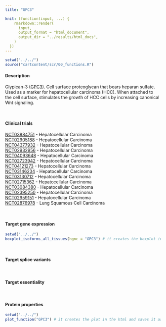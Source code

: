 ```yaml
---
title: "GPC3"

knit: (function(input, ...) {
    rmarkdown::render(
      input,
      output_format = "html_document",
      output_dir = "../results/html_docs",
    )
  })
---
```


```r
setwd("../../")
source("cartcontent/scr/00_functions.R")
```


<h4>Description</h4>
Glypican-3 ([GPC3](https://www.uniprot.org/uniprot/P51654)). Cell surface proteoglycan that bears heparan sulfate. Used as a marker for hepatocellular carcinoma (HCC). When attached to the cell surface, stimulates the growth of HCC cells by increasing canonical Wnt signaling. 

<br> 

<h4>Clinical trials</h4> 
[NCT03884751](https://clinicaltrials.gov/ct2/show/NCT03884751) - Hepatocellular Carcinoma <br>
[NCT02905188](https://clinicaltrials.gov/ct2/show/NCT02905188) - Hepatocellular Carcinoma <br> 
[NCT04377932](https://clinicaltrials.gov/ct2/show/NCT04377932) - Hepatocellular Carcinoma <br>
[NCT02932956](https://clinicaltrials.gov/ct2/show/NCT02932956) - Hepatocellular Carcinoma <br>
[NCT04093648](https://clinicaltrials.gov/ct2/show/NCT04093648) - Hepatocellular Carcinoma <br>
[NCT02723942](https://clinicaltrials.gov/ct2/show/NCT02723942) - Hepatocellular Carcinoma <br>
[NCT04121273](https://clinicaltrials.gov/ct2/show/NCT04121273) - Hepatocellular Carcinoma <br>
[NCT03146234](https://clinicaltrials.gov/ct2/show/NCT03146234) - Hepatocellular Carcinoma <br>
[NCT03130712](https://clinicaltrials.gov/ct2/show/NCT03130712) - Hepatocellular Carcinoma <br>
[NCT02715362](https://clinicaltrials.gov/ct2/show/NCT02715362) - Hepatocellular Carcinoma <br>
[NCT03084380](https://clinicaltrials.gov/ct2/show/NCT03084380) - Hepatocellular Carcinoma <br>
[NCT02395250](https://clinicaltrials.gov/ct2/show/NCT02395250) - Hepatocellular Carcinoma <br>
[NCT02959151](https://clinicaltrials.gov/ct2/show/NCT02959151) - Hepatocellular Carcinoma <br>
[NCT02876978](https://clinicaltrials.gov/ct2/show/NCT02876978) - Lung Squamous Cell Carcinoma 

<br>

<h4>Target gene expression</h4>
```r
setwd("../../")
boxplot_isoforms_all_tissues(hgnc = "GPC3") # it creates the boxplot in the html and saves it as .pdf in the plot/isoform_expression folder
```
<br>

<h4>Target splice variants</h4>

<br>

<h4>Target essentiality</h4>

<br>

<h4>Protein properties</h4>
```r
setwd("../../")
plot_function("GPC3") # it creates the plot in the html and saves it as .pdf in the plot/protein_properties folder
```